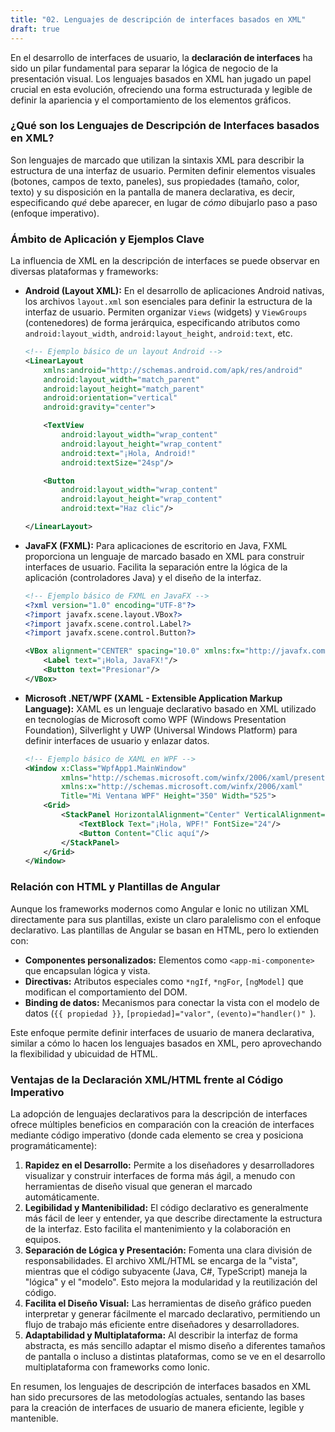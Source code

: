 ```yaml
---
title: "02. Lenguajes de descripción de interfaces basados en XML"
draft: true
---
```


En el desarrollo de interfaces de usuario, la **declaración de interfaces** ha sido un pilar fundamental para separar la lógica de negocio de la presentación visual. Los lenguajes basados en XML han jugado un papel crucial en esta evolución, ofreciendo una forma estructurada y legible de definir la apariencia y el comportamiento de los elementos gráficos.

### **¿Qué son los Lenguajes de Descripción de Interfaces basados en XML?**

Son lenguajes de marcado que utilizan la sintaxis XML para describir la estructura de una interfaz de usuario. Permiten definir elementos visuales (botones, campos de texto, paneles), sus propiedades (tamaño, color, texto) y su disposición en la pantalla de manera declarativa, es decir, especificando *qué* debe aparecer, en lugar de *cómo* dibujarlo paso a paso (enfoque imperativo).

### **Ámbito de Aplicación y Ejemplos Clave**

La influencia de XML en la descripción de interfaces se puede observar en diversas plataformas y frameworks:

*   **Android (Layout XML):** En el desarrollo de aplicaciones Android nativas, los archivos `layout.xml` son esenciales para definir la estructura de la interfaz de usuario. Permiten organizar `Views` (widgets) y `ViewGroups` (contenedores) de forma jerárquica, especificando atributos como `android:layout_width`, `android:layout_height`, `android:text`, etc.

    ```xml
    <!-- Ejemplo básico de un layout Android -->
    <LinearLayout
        xmlns:android="http://schemas.android.com/apk/res/android"
        android:layout_width="match_parent"
        android:layout_height="match_parent"
        android:orientation="vertical"
        android:gravity="center">

        <TextView
            android:layout_width="wrap_content"
            android:layout_height="wrap_content"
            android:text="¡Hola, Android!"
            android:textSize="24sp"/>

        <Button
            android:layout_width="wrap_content"
            android:layout_height="wrap_content"
            android:text="Haz clic"/>

    </LinearLayout>
    ```

*   **JavaFX (FXML):** Para aplicaciones de escritorio en Java, FXML proporciona un lenguaje de marcado basado en XML para construir interfaces de usuario. Facilita la separación entre la lógica de la aplicación (controladores Java) y el diseño de la interfaz.

    ```xml
    <!-- Ejemplo básico de FXML en JavaFX -->
    <?xml version="1.0" encoding="UTF-8"?>
    <?import javafx.scene.layout.VBox?>
    <?import javafx.scene.control.Label?>
    <?import javafx.scene.control.Button?>

    <VBox alignment="CENTER" spacing="10.0" xmlns:fx="http://javafx.com/fxml/1">
        <Label text="¡Hola, JavaFX!"/>
        <Button text="Presionar"/>
    </VBox>
    ```

*   **Microsoft .NET/WPF (XAML - Extensible Application Markup Language):** XAML es un lenguaje declarativo basado en XML utilizado en tecnologías de Microsoft como WPF (Windows Presentation Foundation), Silverlight y UWP (Universal Windows Platform) para definir interfaces de usuario y enlazar datos.

    ```xml
    <!-- Ejemplo básico de XAML en WPF -->
    <Window x:Class="WpfApp1.MainWindow"
            xmlns="http://schemas.microsoft.com/winfx/2006/xaml/presentation"
            xmlns:x="http://schemas.microsoft.com/winfx/2006/xaml"
            Title="Mi Ventana WPF" Height="350" Width="525">
        <Grid>
            <StackPanel HorizontalAlignment="Center" VerticalAlignment="Center">
                <TextBlock Text="¡Hola, WPF!" FontSize="24"/>
                <Button Content="Clic aquí"/>
            </StackPanel>
        </Grid>
    </Window>
    ```

### **Relación con HTML y Plantillas de Angular**

Aunque los frameworks modernos como Angular e Ionic no utilizan XML directamente para sus plantillas, existe un claro paralelismo con el enfoque declarativo. Las plantillas de Angular se basan en HTML, pero lo extienden con:

*   **Componentes personalizados:** Elementos como `<app-mi-componente>` que encapsulan lógica y vista.
*   **Directivas:** Atributos especiales como `*ngIf`, `*ngFor`, `[ngModel]` que modifican el comportamiento del DOM.
*   **Binding de datos:** Mecanismos para conectar la vista con el modelo de datos (`{{ propiedad }}`, `[propiedad]="valor"`, `(evento)="handler()" `).

Este enfoque permite definir interfaces de usuario de manera declarativa, similar a cómo lo hacen los lenguajes basados en XML, pero aprovechando la flexibilidad y ubicuidad de HTML.

### **Ventajas de la Declaración XML/HTML frente al Código Imperativo**

La adopción de lenguajes declarativos para la descripción de interfaces ofrece múltiples beneficios en comparación con la creación de interfaces mediante código imperativo (donde cada elemento se crea y posiciona programáticamente):

1.  **Rapidez en el Desarrollo:** Permite a los diseñadores y desarrolladores visualizar y construir interfaces de forma más ágil, a menudo con herramientas de diseño visual que generan el marcado automáticamente.
2.  **Legibilidad y Mantenibilidad:** El código declarativo es generalmente más fácil de leer y entender, ya que describe directamente la estructura de la interfaz. Esto facilita el mantenimiento y la colaboración en equipos.
3.  **Separación de Lógica y Presentación:** Fomenta una clara división de responsabilidades. El archivo XML/HTML se encarga de la "vista", mientras que el código subyacente (Java, C#, TypeScript) maneja la "lógica" y el "modelo". Esto mejora la modularidad y la reutilización del código.
4.  **Facilita el Diseño Visual:** Las herramientas de diseño gráfico pueden interpretar y generar fácilmente el marcado declarativo, permitiendo un flujo de trabajo más eficiente entre diseñadores y desarrolladores.
5.  **Adaptabilidad y Multiplataforma:** Al describir la interfaz de forma abstracta, es más sencillo adaptar el mismo diseño a diferentes tamaños de pantalla o incluso a distintas plataformas, como se ve en el desarrollo multiplataforma con frameworks como Ionic.

En resumen, los lenguajes de descripción de interfaces basados en XML han sido precursores de las metodologías actuales, sentando las bases para la creación de interfaces de usuario de manera eficiente, legible y mantenible.
